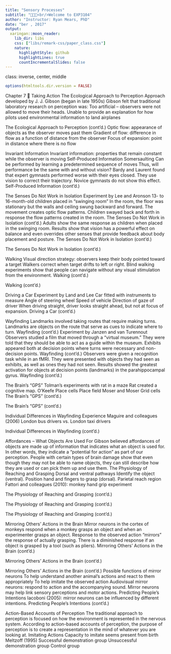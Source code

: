 ```yaml
---
title: "Sensory Processes"
subtitle: "📕🔬📓<br/>Welcome to EXP3104"
author: "Instructor: Ryan Mears, PhD"
date: "ber , 2017"
output:
  xaringan::moon_reader:
    lib_dir: libs
    css: ["libs/remark-css/paper_class.css"]
    nature:
      highlightStyle: github
      highlightLines: true
      countIncrementalSlides: false
---
```

class: inverse, center, middle

```r
options(htmltools.dir.version = FALSE)
```
Chapter 7 
Taking Action
The Ecological Approach to Perception
Approach developed by J. J. Gibson (began in late 1950s)
Gibson felt that traditional laboratory research on perception was:
Too artificial – observers were not allowed to move their heads.
Unable to provide an explanation for how pilots used environmental information to land airplanes

The Ecological Approach to Perception (cont'd.)
Optic flow: appearance of objects as the observer moves past them
Gradient of flow: difference in flow as a function of distance from the observer
Focus of expansion: point in distance where there is no flow

Invariant Information
Invariant information: properties that remain constant while the observer is moving
Self-Produced Information
Somersaulting
Can be performed by learning a predetermined sequence of moves
Thus, will performance be the same with and without vision?
Bardy and Laurent found that expert gymnasts performed worse with their eyes closed.
They use vision to correct their trajectory.
Novice gymnasts do not show this effect.
Self-Produced Information (cont'd.)


The Senses Do Not Work in Isolation
Experiment by Lee and Aronson
13- to 16-month-old children placed in “swinging room”
In the room, the floor was stationary but the walls and ceiling swung backward and forward.
The movement creates optic flow patterns.
Children swayed back and forth in response the flow patterns created in the room.
The Senses Do Not Work in Isolation (cont'd.)
Adults show the same response as children when placed in the swinging room.
Results show that vision has a powerful effect on balance and even overrides other senses that provide feedback about body placement and posture.
The Senses Do Not Work in Isolation (cont'd.)



The Senses Do Not Work in Isolation (cont'd.)



Walking
Visual direction strategy: observers keep their body pointed toward a target
Walkers correct when target drifts to left or right.
Blind walking experiments show that people can navigate without any visual stimulation from the environment.
Walking (cont'd.)



Walking (cont'd.)



Driving a Car
Experiment by Land and Lee
Car fitted with instruments to measure
Angle of steering wheel
Speed of vehicle
Direction of gaze of driver
When driving straight, driver looks straight ahead, but not at focus of expansion.
Driving a Car (cont'd.)


Wayfinding
Landmarks involved taking routes that require making turns.
Landmarks are objects on the route that serve as cues to indicate where to turn.
Wayfinding (cont'd.)
Experiment by Janzen and van Turennout
Observers studied a film that moved through a “virtual museum.”
They were told that they should be able to act as a guide within the museum.
Exhibits appeared both at decision points where turns were necessary and non-decision points.
Wayfinding (cont'd.)
Observers were given a recognition task while in an fMRI.
They were presented with objects they had seen as exhibits, as well as ones they had not seen.
Results showed the greatest activation for objects at decision points (landmarks) in the parahippocampal gyrus.
Wayfinding (cont'd.)


The Brain’s “GPS”
Tolman’s experiments with rat in a maze
Rat created a cognitive map.
O’Keefe
Place cells
Place field
Moser and Moser
Grid cells
The Brain’s “GPS” (cont'd.)



The Brain’s “GPS” (cont'd.)



Individual Differences in Wayfinding
Experience
Maguire and colleagues (2006)
London bus drivers vs. London taxi drivers

Individual Differences in Wayfinding (cont'd.)


Affordances – What Objects Are Used For
Gibson believed affordances of objects are made up of information that indicates what an object is used for.
In other words, they indicate a “potential for action” as part of our perception.
People with certain types of brain damage show that even though they may not be able to name objects, they can still describe how they are used or can pick them up and use them.
The Physiology of Reaching and Grasping
Dorsal and ventral pathways
Identify the object (ventral).
Position hand and fingers to grasp (dorsal).
Parietal reach region
Fattori and colleagues (2010): monkey hand grip experiment

The Physiology of Reaching and Grasping (cont'd.)


The Physiology of Reaching and Grasping (cont'd.)


The Physiology of Reaching and Grasping (cont'd.)


Mirroring Others’ Actions in the Brain
Mirror neurons in the cortex of monkeys respond when a monkey grasps an object and when an experimenter grasps an object.
Response to the observed action “mirrors” the response of actually grasping.
There is a diminished response if an object is grasped by a tool (such as pliers).
Mirroring Others’ Actions in the Brain (cont'd.)



Mirroring Others’ Actions in the Brain (cont'd.)



Mirroring Others’ Actions in the Brain (cont'd.)
Possible functions of mirror neurons
To help understand another animal’s actions and react to them appropriately
To help imitate the observed action
Audiovisual mirror neurons: respond to action and the accompanying sound.
Mirror neurons may help link sensory perceptions and motor actions.
Predicting People’s Intentions
Iacoboni (2005): mirror neurons can be influenced by different intentions.
Predicting People’s Intentions (cont'd.)


Action-Based Accounts of Perception
The traditional approach to perception is focused on how the environment is represented in the nervous system.
According to action-based accounts of perception, the purpose of perception is to create a representation in the mind of whatever you are looking at.
Imitating Actions
Capacity to imitate seems present from birth
Meltzoff (1995)
Successful demonstration group
Unsuccessful demonstration group
Control group
 
